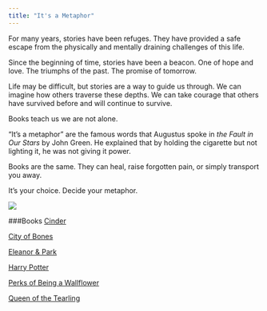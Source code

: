 ```yaml
---
title: "It's a Metaphor"
---
```


  For many years, stories have been refuges. They have provided a safe escape from the physically and mentally draining challenges of this life.
  
  Since the beginning of time, stories have been a beacon. One of hope and love. The triumphs of the past. The promise of tomorrow.
	
  Life may be difficult, but stories are a way to guide us through. We can imagine how others traverse these depths. We can take courage that others have survived before and will continue to survive. 
	
  Books teach us we are not alone.
	
  “It’s a metaphor” are the famous words that Augustus spoke in *the Fault in Our Stars* by John Green. He explained that by holding the cigarette but not lighting it, he was not giving it power.  
  
  Books are the same. They can heal, raise forgotten pain, or simply transport you away. 
	
  It’s your choice. Decide your metaphor. 
	
![](Books.jpeg)




      
###Books
[Cinder](http://stat370.com/~exploretheworld/Books/_site/cinder.html)

[City of Bones](http://stat370.com/~exploretheworld/Books/_site/MortalInstruments.html)

[Eleanor & Park](http://stat370.com/~exploretheworld/Books/_site/EleanorPark.html)

[Harry Potter](http://stat370.com/~exploretheworld/Books/_site/HarryPotter.html)

[Perks of Being a Wallflower](http://stat370.com/~exploretheworld/Books/_site/WordClouds.html)     

[Queen of the Tearling](http://stat370.com/~exploretheworld/Books/_site/Tearling.html)
